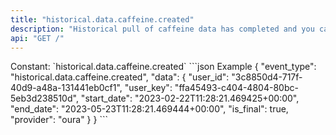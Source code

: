 ```yaml
---
title: "historical.data.caffeine.created"
description: "Historical pull of caffeine data has completed and you can now pull data for this resource."
api: "GET /"
---
```

<ResponseField name="event_type" type="const string" required="true">
Constant: `historical.data.caffeine.created`
</ResponseField>
<ResponseField name="data" type="HistoricalDataCreated" required="true">
<Expandable title="HistoricalDataCreated" defaultOpen="true">
<ResponseField name="user_id" type="string" required="true">
</ResponseField>
<ResponseField name="user_key" type="string" required="true">
</ResponseField>
<ResponseField name="start_date" type="string" required="true">
</ResponseField>
<ResponseField name="end_date" type="string" required="true">
</ResponseField>
<ResponseField name="is_final" type="boolean" required="true">
</ResponseField>
<ResponseField name="provider" type="string" required="true">
</ResponseField>
</Expandable>
</ResponseField>
<ResponseExample>
```json Example
{
  "event_type": "historical.data.caffeine.created",
  "data": {
    "user_id": "3c8850d4-717f-40d9-a48a-131441eb0cf1",
    "user_key": "ffa45493-c404-4804-80bc-5eb3d238510d",
    "start_date": "2023-02-22T11:28:21.469425+00:00",
    "end_date": "2023-05-23T11:28:21.469444+00:00",
    "is_final": true,
    "provider": "oura"
  }
}
```
</ResponseExample>
